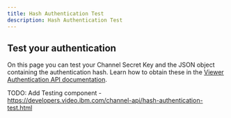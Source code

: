 ```yaml
---
title: Hash Authentication Test
description: Hash Authentication Test
---
```


## Test your authentication

On this page you can test your Channel Secret Key and the JSON object containing the authentication hash. Learn how to obtain these in the [Viewer Authentication API documentation](/viewer-authentication-api-getting-started).

TODO: Add Testing component - https://developers.video.ibm.com/channel-api/hash-authentication-test.html
